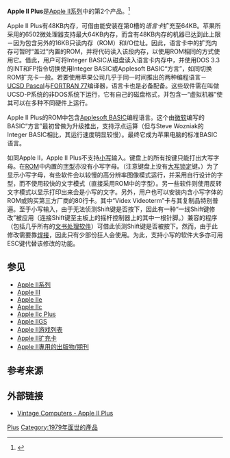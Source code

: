 {{noteTA
|G1=IT
}}
{{Infobox information appliance
| name = Apple II Plus
| logo = 
| image = [[File:Apple_II_Plus.jpg|250px]]
| caption = Apple II Plus
| developer = 
| manufacturer = [[蘋果公司|Apple Computer,Inc.]]
| family = [[Apple_II|Apple II series]]
| type = 
| generation = 
| releasedate = {{start date and age|1979|6}}<ref name="a2h-06"/>
| lifespan = 
| price = 1195美元（2020年相当于4,233.66美元）<ref>{{Cite web |url=https://www.in2013dollars.com/us/inflation/1979?amount=1195 |title=存档副本 |accessdate=2020-10-21 |archive-date=2020-10-22 |archive-url=https://web.archive.org/web/20201022111506/https://www.in2013dollars.com/us/inflation/1979?amount=1195 |dead-url=no }}</ref>
| discontinued = {{End date|1982|12}}<ref name="a2h-06"/>
| unitssold = 
| unitsshipped = 
| media = 
| os = [[Apple_DOS|Apple DOS]] (originally optional；later stock)<br/>{{tsl|en|Apple Pascal||Apple Pascal}} (optional)<br/>[[ProDOS|Apple ProDOS]] (optional)
| power = 
| cpu = [[MOS_6502|MOS Technology 6502]]
| storage = {{tsl|en|Disk II||Disk II}} (5.25"、140KB、Apple、later stock)<br/>{{tsl|en|Apple ProFile||ProFile}} (5MB/10MB、Apple)<br/>{{tsl|en|Macintosh External Disk Drive||UniDisk 3.5}} (3.5"、800KB、Apple)
| memory = 16KB、32KB、48KB、or 64KB
| display = [[NTSC制式|NTSC]] video out (built-in [[RCA端子|RCA connector]])
| graphics = Lo-res (40×48、16-color)<br/>Hi-res (280×192、6 color)
| sound = 1-bit扬声器（内置）<br/>1-bit cassette input (built-in <!-- 页面不存在 -->[[microphone_jack|microphone jack]])<br/>1-bit cassette output (built-in [[TRS端子|headphone jack]])
| input = Upper-case keyboard、52 keys
| controllers = {{tsl|en|Paddle (game controller)||Paddles}} (Apple and third party)<br/>[[控制杆|Joystick]] (Apple and third party)<br/>{{tsl|en|Apple Mouse||Apple Mouse}} (Apple)<br/>{{tsl|en|KoalaPad||KoalaPad}} [[数码绘图板|graphics pad]]/[[触摸板|touchpad]] (third party)
| camera = 
| touchpad = {{tsl|en|KoalaPad||KoalaPad}} [[数码绘图板|graphics pad]]/[[触摸板|touchpad]] (third party)
| connectivity = [[并行端口|Parallel port]] card (Apple and third party)；[[串行端口|Serial port]] card (Apple and third party)
| service = <!-- online service/s offered -->
| dimensions = 
| weight = 
| topgame = 
| compatibility = {{tsl|en|Apple II||Apple II}} (if Language Card installed)
| predecessor = {{tsl|en|Apple II||Apple II}}
| successor = [[Apple_III|Apple III]]、{{tsl|en|Apple IIe||Apple IIe}}
| related = [[Applesoft_BASIC|Applesoft BASIC]]
| website = 
}}
'''Apple II Plus'''是[[Apple_II系列|Apple II系列]]中的第2个产品。<ref name="a2h-06">{{cite web | url = http://apple2history.org/history/ah06/ | title = 6 - The Apple II Plus | first = Steven | last = Weyhrich | work = Apple II History | date = November 24, 2010 | accessdate = December 3, 2010 | archiveurl = https://web.archive.org/web/20210130044125/https://apple2history.org/history/ah06/ | archivedate = 2021-01-30 | dead-url = no }}</ref>

Apple II Plus有48KB内存，可借由能安装在第0槽的''语言卡''扩充至64KB。苹果所采用的6502微处理器支持最大64KB内存，而含有48KB内存的机器已达到此上限－因为包含另外的16KB只读内存（ROM）和I/O位址。因此，语言卡中的扩充内存可暂时“盖过”内置的ROM，并将代码读入该段内存，以使用ROM相同的方式使用它。借此，用户可将Integer BASIC从磁盘读入语言卡内存中，并使用DOS 3.3的INT和FP指令切换使用Integer BASIC或Applesoft BASIC“方言”，如同切换ROM扩充卡一般。若要使用苹果公司几乎于同一时间推出的两种编程语言－[[UCSD_Pascal|UCSD Pascal]]与[[FORTRAN|FORTRAN 77]]编译器，语言卡也是必备配备。这些软件需在叫做UCSD-P系统的非DOS系统下运行，它有自己的磁盘格式，并包含一“虚拟机器”使其可以在多种不同硬件上运行。

Apple II Plus的ROM中包含[[Applesoft_BASIC|Applesoft BASIC]]编程语言。这个由[[微软|微软]]编写的BASIC“方言”最初曾做为升级推出，支持浮点运算（但与Steve Wozniak的Integer BASIC相比，其运行速度明显较慢）。最终它成为苹果电脑的标准BASIC语言。

如同Apple II，Apple II Plus不支持[[小写|小写]]输入。键盘上的所有按键只能打出大写字母。在[[ROM|ROM]]中内置的[[字型|字型]]{{里}}亦没有小写字母。（注意键盘上没有[[大写锁定|大写锁定]]键。）为了显示小写字母，有些软件会以较慢的高分辨率图像模式运行，并采用自行设计的字型，而不使用较快的文字模式（直接采用ROM中的字型）。另一些软件则使用反转文字模式以显示打印出来会是小写的文字。另外，用户也可以安装内含小写字体的ROM或购买第三方厂商的80行卡。其中“Videx Videoterm”卡与其复制品特别普遍。至于小写输入，由于无法侦测Shift键是否按下，因此有一种“一线Shift键修改”被应用（连接Shift键至主板上的摇杆控制器上的其中一根针脚。）兼容的程序（包括几乎所有的[[文书处理软件|文书处理软件]]）可借此侦测Shift键是否被按下。然而，由于此修改需要靠[[焊接|焊接]]，因此只有少部份狂人会使用。为此，支持小写的软件大多亦可用ESC键代替该修改的功能。

== 参见 ==
* [[Apple_II系列|Apple II系列]]
* [[Apple_III|Apple III]]
* [[Apple_IIe|Apple IIe]]
* [[Apple_IIc|Apple IIc]]
* [[Apple_IIc_Plus|Apple IIc Plus]]
* [[Apple_IIGS|Apple IIGS]]
* [[Apple_II游戏列表|Apple II游戏列表]]
* [[Apple_II扩充卡|Apple II扩充卡]]
* [[Apple_II專用的出版物/期刊|Apple II專用的出版物/期刊]]

== 参考来源 ==
<references />

== 外部链接 ==
*[http://www.vintage-computer.com/apple_ii_plus.shtml Vintage Computers - Apple II Plus]{{Wayback|url=http://www.vintage-computer.com/apple_ii_plus.shtml |date=20071012032533 }}
{{Apple hardware before 1998}}

[[Category:Apple_II_computers|Plus]]
[[Category:1979年面世的產品|Category:1979年面世的產品]]